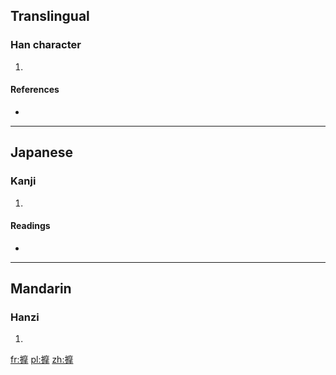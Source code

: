 ==Translingual==

===Han character===
{{Han char|rn=64|rad=手|as=15|sn=18|four=|canj=手戈木手 (QIDQ)}}

# {{defn|Han|sort=手15}}

====References====
* {{Han ref|kx=0461.060|dkj=12897|dj=0810.140|hdz=31981.130|uh=64F5|ud=25845}}

----

==Japanese==

===Kanji===
{{ja-kanji|grade=|rs=手15}}

# {{defn|Japanese|sort=手15}}

====Readings====
* {{ja-readings|on=[[ま]] (ma)|kun=[[する]] (suru), [[もむ]] (momu)}}

----

==Mandarin==

===Hanzi===
{{cmn-hanzi|pin=[[mó]] ([[mo2]])|wg=mo<sup>2</sup>}}

# {{defn|Mandarin|sort=手15}}

[[fr:擵]]
[[pl:擵]]
[[zh:擵]]